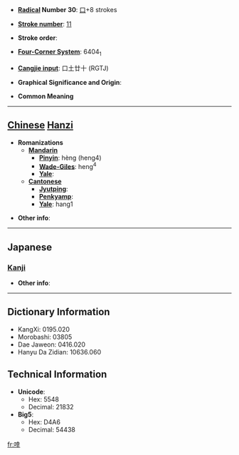 * '''[[Wiktionary:Chinese radical index| Radical]] Number 30''': [[Wiktionary:Chinese radical index 口|口]]+8 strokes

* '''[[Wiktionary:Chinese total strokes index|Stroke number]]''': [[Wiktionary:Chinese total strokes index 11|11]]

* '''Stroke order''': 

* '''[[Wiktionary:Chinese four corner index|Four-Corner System]]''': 6404<sub>1</sub>

* '''[[Wiktionary:Chinese Cangjie index|Cangjie input]]''': 口土廿十 (RGTJ)

* '''Graphical Significance and Origin''': 

* '''Common Meaning'''

----

== [[Chinese]] [[Hanzi]] ==

* '''Romanizations'''
** '''[[Mandarin]]'''
*** '''[[Pinyin]]''': hèng (heng4)
*** '''[[Wade-Giles]]''': heng<sup>4</sup>
*** '''[[Yale]]''': 
** '''[[Cantonese]]'''
*** '''[[Jyutping]]''':
*** '''[[Penkyamp]]''': 
*** '''[[Yale]]''': hang1

* '''Other info''': 

----

==Japanese==
===[[Kanji]]===
{{kanji|on readings=[[こう]] (kō), [[きょう]] (kyō), [[がつ]] (gatsu), [[がち]] (gachi), [[さつ]] (satsu)|kun readings=[[さわぐこえ]] (sawagukoe)}}

* '''Other info''':  

----

== Dictionary Information ==

* KangXi: 0195.020
* Morobashi: 03805
* Dae Jaweon: 0416.020
* Hanyu Da Zidian: 10636.060

== Technical Information ==

* '''Unicode''':
** Hex: 5548
** Decimal: 21832
* '''Big5''':
** Hex: D4A6
** Decimal: 54438

[[fr:啈]]